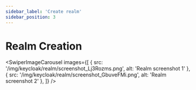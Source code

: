 ```yaml
---
sidebar_label: 'Create realm'
sidebar_position: 3
---
```



# Realm Creation

<SwiperImageCarousel
  images={[
    { src: '/img/keycloak/realm/screenshot_Lj3Rozms.png', alt: 'Realm screenshot 1' },
    { src: '/img/keycloak/realm/screenshot_GbuveFMi.png', alt: 'Realm screenshot 2' },
  ]} />

